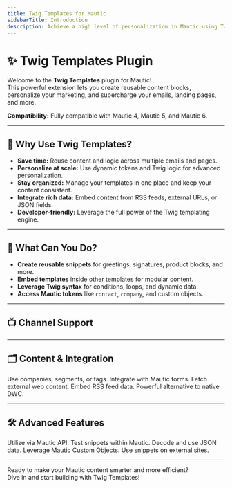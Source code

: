 ```yaml
---
title: Twig Templates for Mautic
sidebarTitle: Introduction
description: Achieve a high level of personalization in Mautic using Twig Templates. Compatible with Mautic 4, 5, and 6.
---
```


# ✨ Twig Templates Plugin

Welcome to the **Twig Templates** plugin for Mautic!  
This powerful extension lets you create reusable content blocks, personalize your marketing, and supercharge your emails, landing pages, and more.

<Note>
  <b>Compatibility:</b> Fully compatible with Mautic 4, Mautic 5, and Mautic 6.
</Note>

---

## 🚀 Why Use Twig Templates?

- **Save time:** Reuse content and logic across multiple emails and pages.
- **Personalize at scale:** Use dynamic tokens and Twig logic for advanced personalization.
- **Stay organized:** Manage your templates in one place and keep your content consistent.
- **Integrate rich data:** Embed content from RSS feeds, external URLs, or JSON fields.
- **Developer-friendly:** Leverage the full power of the Twig templating engine.

---

## 🧩 What Can You Do?

- **Create reusable snippets** for greetings, signatures, product blocks, and more.
- **Embed templates** inside other templates for modular content.
- **Leverage Twig syntax** for conditions, loops, and dynamic data.
- **Access Mautic tokens** like `contact`, `company`, and custom objects.

---

## 📺 Channel Support

<CardGroup cols={3}>
  <Card title="Emails" icon="envelope"></Card>
  <Card title="Landing Pages" icon="file-lines"></Card>
  <Card title="Text Messages" icon="comment-sms"></Card>
</CardGroup>

---

## 🗂️ Content & Integration

<CardGroup cols={3}>
  <Card title="Contact Data" icon="users">Use companies, segments, or tags.</Card>
  <Card title="Forms Support" icon="clipboard-list" href="/twig-templates/forms-support" iconType="regular">Integrate with Mautic forms.</Card>
  <Card title="Content from URL" icon="link">Fetch external web content.</Card>
  <Card title="RSS Content" icon="rss">Embed RSS feed data.</Card>
  <Card title="Dynamic Content Alt." icon="shuffle">Powerful alternative to native DWC.</Card>
</CardGroup>

---

## 🛠️ Advanced Features

<CardGroup cols={3}>
  <Card title="API Support" icon="code" href="/twig-templates/api" iconType="regular">Utilize via Mautic API.</Card>
  <Card title="Direct Testing" icon="flask">Test snippets within Mautic.</Card>
  <Card title="JSON Processing" icon="brackets-curly">Decode and use JSON data.</Card>
  <Card title="Custom Objects" icon="database">Leverage Mautic Custom Objects.</Card>
  <Card title="Embed on Webpage" icon="globe" href="/twig-templates/embedding-externally" iconType="regular">Use snippets on external sites.</Card>
</CardGroup>

---

Ready to make your Mautic content smarter and more efficient?  
Dive in and start building with Twig Templates!
